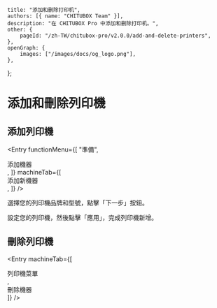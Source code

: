 
	title: "添加和删除打印机",
	authors: [{ name: "CHITUBOX Team" }],
	description: "在 CHITUBOX Pro 中添加和删除打印机。",
	other: {
		pageId: "/zh-TW/chitubox-pro/v2.0.0/add-and-delete-printers",
	},
	openGraph: {
		images: ["/images/docs/og_logo.png"],
	},
};

# 添加和刪除列印機

## 添加列印機

<Entry
	functionMenu={[
		"準備",
		<div className="flex items-center gap-1">
			<AddMachineIcon />
			添加機器
		</div>,
	]}
	machineTab={[
		<div>
			添加新機器 <ChituboxAddMachine />
		</div>,
	]}
/>

選擇您的列印機品牌和型號，點擊「下一步」按鈕。

<Link href="/zh-TW/chitubox-pro/latest/printer-management/printer-configuration">設定您的列印機</Link>，然後點擊「應用」，完成列印機新增。

## 刪除列印機

<Entry
	machineTab={[
		<div>
			列印機菜單
		</div>,
		<div>
			刪除機器
		</div>
	]}
/>
